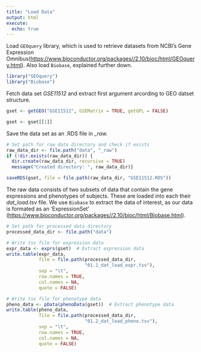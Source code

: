 ```yaml
---
title: "Load Data"
output: html
execute:
  echo: true
---
```


Load `GEOquery` library, which is used to retrieve datasets from NCBI's Gene Expression Omnibus(<https://www.bioconductor.org/packages//2.10/bioc/html/GEOquery.html>). Also load `Biobase`, explained further down.

```r
library("GEOquery")
library("Biobase")
```

Fetch data set *GSE11512* and extract first argument arcording to GEO datset structure.

```r
gset <- getGEO("GSE11512", GSEMatrix = TRUE, getGPL = FALSE)

gset <- gset[[1]]
```

Save the data set as an .RDS file in *\_raw.*

```r
# Set path for raw data directory and check if exists
raw_data_dir <- file.path("data", "_raw")
if (!dir.exists(raw_data_dir)) {
  dir.create(raw_data_dir, recursive = TRUE)
  message("Created directory: ", raw_data_dir)}

saveRDS(gset, file = file.path(raw_data_dir, "GSE11512.RDS"))
```

The raw data consists of two subsets of data that contain the gene expressions and phenotypes of subjects. These are loaded into each their *dat_load.tsv* file. We use `Biobase` to extract the data of interest, as our data is formated as an 'ExpressionSet' (<https://www.bioconductor.org/packages//2.10/bioc/html/Biobase.html>).

```r
# Set path for processed data directory
processed_data_dir <- file.path("data")

# Write tsv file for expression data
expr_data <- exprs(gset)  # Extract expression data
write.table(expr_data,
            file = file.path(processed_data_dir,
                             "01.1_dat_load_expr.tsv"),
            sep = "\t",
            row.names = TRUE,
            col.names = NA,
            quote = FALSE)

# Write tsv file for phenotype data
pheno_data <- pData(phenoData(gset))  # Extract phenotype data
write.table(pheno_data,
            file = file.path(processed_data_dir,
                             "01.2_dat_load_pheno.tsv"),
            sep = "\t",
            row.names = TRUE,
            col.names = NA,
            quote = FALSE)
```
